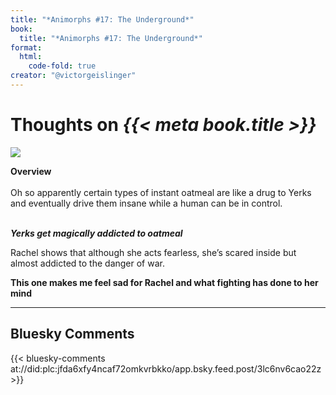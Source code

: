 ```yaml
---
title: "*Animorphs #17: The Underground*"
book:
  title: "*Animorphs #17: The Underground*"
format:
  html:
    code-fold: true
creator: "@victorgeislinger"
---
```


# Thoughts on *{{< meta book.title >}}*

::: {layout="[30,70]"}
![](https://books.google.com/books/content?id=vvi-DgAAQBAJ&printsec=frontcover&img=2)

**Overview** <br/>
<br/>
Oh so apparently certain types of instant oatmeal are like a drug to Yerks and
eventually drive them insane while a human can be in control.
<br/>
<br/>


:::


***Yerks get magically addicted to oatmeal***

Rachel shows that although she acts fearless, she's scared inside but almost
addicted to the danger of war.

**This one makes me feel sad for Rachel and what fighting has done to her mind**


--- 

:::{.callout-note icon=false}

## Bluesky Comments


{{< bluesky-comments at://did:plc:jfda6xfy4ncaf72omkvrbkko/app.bsky.feed.post/3lc6nv6cao22z >}}

:::